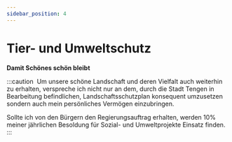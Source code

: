 ```yaml
---
sidebar_position: 4
---
```


# Tier- und Umweltschutz

**Damit Schönes schön bleibt**

:::caution ‎
Um unsere schöne Landschaft und deren Vielfalt auch weiterhin zu erhalten,
verspreche ich nicht nur an dem, durch die Stadt Tengen in Bearbeitung befindlichen, Landschaftsschutzplan konsequent umzusetzen sondern auch mein persönliches Vermögen einzubringen.

Sollte ich von den Bürgern den Regierungsauftrag erhalten, werden 10% meiner 
jährlichen Besoldung für Sozial- und Umweltprojekte Einsatz finden.
:::
